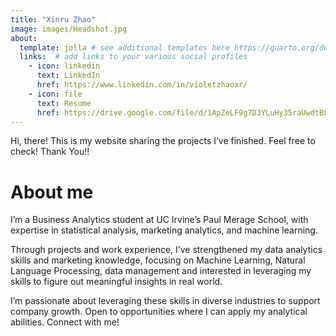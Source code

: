 ```yaml
---
title: "Xinru Zhao"
image: images/Headshot.jpg
about:
  template: jolla # see additional templates here https://quarto.org/docs/websites/website-about.html
  links:  # add links to your various social profiles
    - icon: linkedin
      text: LinkedIn
      href: https://www.linkedin.com/in/violetzhaoxr/
    - icon: file
      text: Resume
      href: https://drive.google.com/file/d/1ApZeLF9g7D3YLuHy35raUwdtBLQqw_5W/view?usp=sharing
---
```



Hi, there! This is my website sharing the projects I've finished. Feel free to check! Thank You!!

# About me
I’m a Business Analytics student at UC Irvine’s Paul Merage School, with expertise in statistical analysis, marketing analytics, and machine learning.

Through projects and work experience, I’ve strengthened my data analytics skills and marketing knowledge, focusing on Machine Learning, Natural Language Processing, data management and interested in leveraging my skills to figure out meaningful insights in real world.

I’m passionate about leveraging these skills in diverse industries to support company growth. Open to opportunities where I can apply my analytical abilities. Connect with me!


